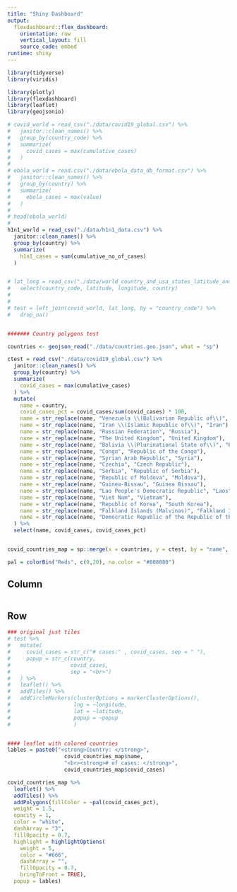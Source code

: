 ```yaml
---
title: "Shiny Dashboard"
output: 
  flexdashboard::flex_dashboard:
    orientation: row
    vertical_layout: fill
    source_code: embed
runtime: shiny
---
```

```r
library(tidyverse)
library(viridis)

library(plotly)
library(flexdashboard)
library(leaflet)
library(geojsonio)
```

```r

# covid_world = read_csv("./data/covid19_global.csv") %>% 
#   janitor::clean_names() %>% 
#   group_by(country_code) %>% 
#   summarize(
#     covid_cases = max(cumulative_cases)
#   ) 
#
# ebola_world = read.csv("./data/ebola_data_db_format.csv") %>%
#   janitor::clean_names() %>%
#   group_by(country) %>%
#   summarize(
#     ebola_cases = max(value)
#   )
# 
# head(ebola_world)
#
h1n1_world = read_csv("./data/h1n1_data.csv") %>% 
  janitor::clean_names() %>% 
  group_by(country) %>% 
  summarize(
    h1n1_cases = sum(cumulative_no_of_cases)
  )


# lat_long = read_csv("./data/world_country_and_usa_states_latitude_and_longitude_values.csv") %>% 
#   select(country_code, latitude, longitude, country)
# 
# 
# test = left_join(covid_world, lat_long, by = "country_code") %>% 
#   drop_na()


####### Country polygons test

countries <- geojson_read("./data/countries.geo.json", what = "sp")

ctest = read_csv("./data/covid19_global.csv") %>% 
  janitor::clean_names() %>% 
  group_by(country) %>% 
  summarize(
    covid_cases = max(cumulative_cases)
  ) %>% 
  mutate(
    name = country,
    covid_cases_pct = covid_cases/sum(covid_cases) * 100,
    name = str_replace(name, "Venezuela \\(Bolivarian Republic of\\)", "Venezuela"),
    name = str_replace(name, "Iran \\(Islamic Republic of\\)", "Iran"),
    name = str_replace(name, "Russian Federation", "Russia"),
    name = str_replace(name, "The United Kingdom", "United Kingdom"),
    name = str_replace(name, "Bolivia \\(Plurinational State of\\)", "Bolivia"),
    name = str_replace(name, "Congo", "Republic of the Congo"),
    name = str_replace(name, "Syrian Arab Republic", "Syria"),
    name = str_replace(name, "Czechia", "Czech Republic"),
    name = str_replace(name, "Serbia", "Republic of Serbia"),
    name = str_replace(name, "Republic of Moldova", "Moldova"),
    name = str_replace(name, "Guinea-Bissau", "Guinea Bissau"),
    name = str_replace(name, "Lao People's Democratic Republic", "Laos"),
    name = str_replace(name, "Viet Nam", "Vietnam"),
    name = str_replace(name, "Republic of Korea", "South Korea"),
    name = str_replace(name, "Falkland Islands (Malvinas)", "Falkland Islands"),
    name = str_replace(name, "Democratic Republic of the Republic of the Congo", "Democratic Republic of the Congo")
  ) %>% 
  select(name, covid_cases, covid_cases_pct)


covid_countries_map = sp::merge(x = countries, y = ctest, by = "name", all.x = TRUE)

pal = colorBin("Reds", c(0,20), na.color = "#808080")
```

Column {.sidebar}
-----------------------------------------------------------------------
```r

```

Row {data-height=650}
-------------------------------------
```r
### original just tiles
# test %>%
#   mutate(
#     covid_cases = str_c("# cases:" , covid_cases, sep = " "),
#     popup = str_c(country,
#                   covid_cases,
#                   sep = "<br>")
#   ) %>%
#   leaflet() %>%
#   addTiles() %>%
#   addCircleMarkers(clusterOptions = markerClusterOptions(),
#                    lng = ~longitude,
#                    lat = ~latitude,
#                    popup = ~popup
#                    )


#### leaflet with colored countries
lables = paste0("<strong>Country: </strong>", 
                  covid_countries_map$name, 
                  "<br><strong># of cases: </strong>", 
                  covid_countries_map$covid_cases)

covid_countries_map %>% 
  leaflet() %>%
  addTiles() %>%
  addPolygons(fillColor = ~pal(covid_cases_pct),
  weight = 1.5,
  opacity = 1,
  color = "white",
  dashArray = "3",
  fillOpacity = 0.7,
  highlight = highlightOptions(
    weight = 5,
    color = "#666",
    dashArray = "",
    fillOpacity = 0.7,
    bringToFront = TRUE),
  popup = lables)
```
